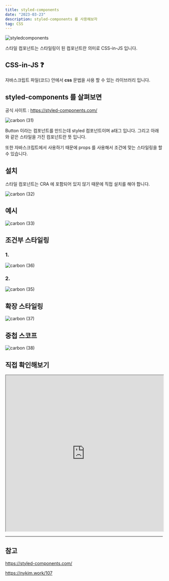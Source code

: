 ```yaml
---
title: styled-components
date: "2023-03-23"
description: styled-components 를 사용해보자
tag: CSS
---
```


![styledcomponents](https://user-images.githubusercontent.com/87301268/226958807-4b48806e-fa35-486e-b1d1-1a3edda896e6.png)

스타일 컴포넌트는 스타일링이 된 컴포넌트란 의미로 CSS-in-JS 입니다.

## CSS-in-JS ❓

자바스크립트 파일(코드) 안에서 **css** 문법을 사용 할 수 있는 라이브러리 입니다.

## styled-components 를 살펴보면

공식 사이트 : https://styled-components.com/

![carbon (31)](https://user-images.githubusercontent.com/87301268/226957176-5df60ee0-3503-411e-9a7c-5139826bc868.png)

Button 이라는 컴포넌트를 만드는데 styled 컴포넌트이며 a태그 입니다. 그리고 아래와 같은 스타일을 가진 컴포넌트란 뜻 입니다.

또한 자바스크립트에서 사용하기 때문에 props 를 사용해서 조건에 맞는 스타일링을 할 수 있습니다.

## 설치

스타일 컴포넌트는 CRA 에 포함되어 있지 않기 때문에 직접 설치를 해야 합니다.

![carbon (32)](https://user-images.githubusercontent.com/87301268/226958385-144904ef-c1ef-454e-9a7d-399c5ae6b4f3.png)

## 예시

![carbon (33)](https://user-images.githubusercontent.com/87301268/226959807-b5132870-69b3-44ce-b0b1-4fe42e95ca0f.png)

## 조건부 스타일링

### 1.

![carbon (36)](https://user-images.githubusercontent.com/87301268/226963224-17fd2c70-13a2-44ee-a329-d737d73dc1e0.png)

### 2.

![carbon (35)](https://user-images.githubusercontent.com/87301268/226962969-ecb026fd-19b4-4fec-b6c1-380a6823b42a.png)

## 확장 스타일링

![carbon (37)](https://user-images.githubusercontent.com/87301268/226963404-53a53eb7-55e6-4d6f-b40c-6c7d85d40eb9.png)

## 중첩 스코프

![carbon (38)](https://user-images.githubusercontent.com/87301268/226963592-d173a33b-d8f5-4048-9eaf-d31ed372a984.png)

## 직접 확인해보기

<iframe
    src="https://codesandbox.io/embed/styled-components-9spv5b?fontsize=14&hidenavigation=1&theme=dark"
    width="100%"
    height="500px"
></iframe>

---

## 참고

https://styled-components.com/

https://nykim.work/107
